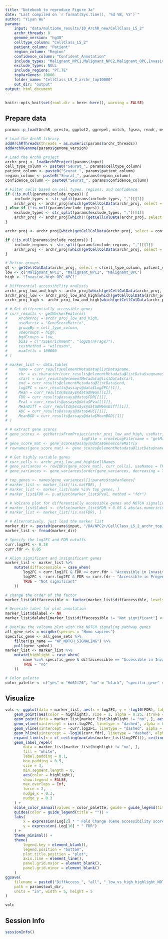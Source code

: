 ```yaml
---
title: "Notebook to reproduce Figure 3a"
date: "Last compiled on `r format(Sys.time(), '%d %B, %Y')`"
author: "Yiyan Wu"
params:
    input: "data/multiome_results/10_ArchR_new/CellClass_L5_2"
    archr_threads: 8
    genome_version: "hg38"
    celltype_column: "CellClass_L5_2"
    patient_column: "Patient"
    region_column: "Region"
    confidence_column: "Confident_Annotation"
    include_types: "Malignant_NPC1,Malignant_NPC2,Malignant_OPC,Invasive-high_OPC_NPC1,Malignant_AC,Malignant_MES_AST,Malignant_MES_INT,Malignant_MES_HYP"
    exclude_types: NULL
    include_regions: "PT,TE"
    topVarGenes: 10000
    folder_name: "CellClass_L5_2_archr_top10000"
    out_dir: "output"
output: html_document
---
```



```r
knitr::opts_knit$set(root.dir = here::here(), warning = FALSE)
```

## Prepare data
```r
pacman::p_load(ArchR, presto, ggplot2, ggrepel, mitch, fgsea, readr, msigdbr, escape, dittoSeq, tidyr, dplyr, stringr, data.table,GaitiLabUtils, GBMutils, glue, data.table, tidyverse, stringr)

# Load the ArchR library
addArchRThreads(threads = as.numeric(params$archr_threads))
addArchRGenome(params$genome_version)

# Load the ArchR project
archr_proj <- loadArchRProject(params$input)
cell_type_column <- paste0("Seurat_", params$celltype_column)
patient_column <- paste0("Seurat_", params$patient_column)
region_column <- paste0("Seurat_", params$region_column)
confidence_column <- paste0("Seurat_", params$confidence_column)

# Filter cells based on cell types, regions, and confidence
if (!is.null(params$include_types)) {
    include_types <- str_split(params$include_types, ",")[[1]]
    archr_proj <- archr_proj[which(getCellColData(archr_proj, select = cell_type_column, drop = TRUE) %in% include_types)]
} else if (!is.null(params$exclude_types)) {
    exclude_types <- str_split(params$exclude_types, ",")[[1]]
    archr_proj <- archr_proj[which(!(getCellColData(archr_proj, select = cell_type_column, drop = TRUE) %in% exclude_types))]
}

archr_proj <- archr_proj[which(getCellColData(archr_proj, select = confidence_column, drop = TRUE) == "TRUE")]

if (!is.null(params$include_regions)) {
    include_regions <- str_split(params$include_regions, ",")[[1]]
    archr_proj <- archr_proj[which(getCellColData(archr_proj, select = region_column, drop = TRUE) %in% include_regions)]
}

# Define groups
df <- getCellColData(archr_proj, select = c(cell_type_column, patient_column, region_column), drop = TRUE)
low <- c("Malignant_NPC1", "Malignant_NPC2", "Malignant_OPC")
high <- "Invasive-high_OPC_NPC1"

# Differential accessibility analysis
archr_proj_low_and_high <- archr_proj[which(getCellColData(archr_proj, select = cell_type_column, drop = TRUE) %in% c(low, high))]
archr_proj_low <- archr_proj_low_and_high[which(getCellColData(archr_proj_low_and_high, select = cell_type_column, drop = TRUE) %in% low)]
archr_proj_high <- archr_proj_low_and_high[which(getCellColData(archr_proj_low_and_high, select = cell_type_column, drop = TRUE) %in% high)]

# # Get differentially accessible genes
# curr_results <- getMarkerFeatures(
#     ArchRProj = archr_proj_low_and_high,
#     useMatrix = "GeneScoreMatrix",
#     groupBy = cell_type_column,
#     useGroups = high,
#     bgdGroups = low,
#     bias = c("TSSEnrichment", "log10(nFrags)"),
#     testMethod = "wilcoxon",
#     maxCells = 100000
# )

# marker_list <- data.table(
#     name = curr_results@elementMetadata@listData$name,
#     chr = as.character(curr_results@elementMetadata@listData$seqnames),
#     start = curr_results@elementMetadata@listData$start,
#     end = curr_results@elementMetadata@listData$end,
#     log2FC = curr_results@assays@data$Log2FC[[1]],
#     Mean = curr_results@assays@data$Mean[[1]],
#     FDR = curr_results@assays@data$FDR[[1]],
#     Pval = curr_results@assays@data$Pval[[1]],
#     MeanDiff = curr_results@assays@data$MeanDiff[[1]],
#     AUC = curr_results@assays@data$AUC[[1]],
#     MeanBGD = curr_results@assays@data$MeanBGD[[1]]
# )

# # extract gene scores
# gene_scores <- getMatrixFromProject(archr_proj_low_and_high, useMatrix = "GeneScoreMatrix",
#                                 logFile = createLogFile(name = "getMatrixFromProject"))
# gene_score_mat <- gene_scores@assays@data$GeneScoreMatrix
# rownames(gene_score_mat) <- gene_scores@elementMetadata@listData$name

# # Get highly variable genes
# curr_cells <- archr_proj_low_and_high$cellNames
# gene_variances <- rowIQRs(gene_score_mat[, curr_cells], useNames = TRUE)
# gene_variances <- gene_variances[order(gene_variances, decreasing = TRUE)]

# top_genes <- names(gene_variances)[1:params$topVarGenes]
# marker_list <- marker_list[!is.na(FDR), ]
# marker_list <- marker_list[name %in% top_genes, ]
# marker_list$FDR <- p.adjust(marker_list$Pval, method = "fdr")

# # Volcano plot for differentially accessible genes and NOTCH signaling pathway genes
# marker_list$label <- ifelse(marker_list$FDR < 0.05 & abs(as.numeric(marker_list$log2FC)) > 0.38, "adj_p<0.05 & log2FC>0.38", "adj_p>=0.05 or log2FC<0.38")
# marker_list <- marker_list[!is.na(FDR), ]

# # Alternatively, just load the marker list
marker_dir <- paste0(params$input, "/DA/NPC2+/CellClass_L5_2_archr_top10000_PT_TE", "/Pairwise_DA_", "all", "_low_vs_high.csv")
marker_list <- fread(marker_dir)

# Specify the log2FC and FDR cutoffs
curr.log2FC <- 0.38
curr.fdr <- 0.05

# Align significant and insignificant genes
marker_list <- marker_list %>%
    mutate(diffaccessible = case_when(
        log2FC > curr.log2FC & FDR <= curr.fdr ~ "Accessible in Invasive-high OPC/NPC1",
        log2FC < -curr.log2FC & FDR <= curr.fdr ~ "Accessible in Progenitor-like (NPC + OPC)",
        TRUE ~ "Not significant"
    ))

# change the order of the factor
marker_list$diffaccessible <- factor(marker_list$diffaccessible, levels = c("Accessible in Invasive-high OPC/NPC1", "Not significant", "Accessible in Progenitor-like (NPC + OPC)"))

# Generate label for plot annotation
marker_list$dalabel <- NA
marker_list$dalabel[marker_list$diffaccessible != "Not significant"] <- marker_list$name[marker_list$diffaccessible != "Not significant"]

# Overlay the volcano plot with the NOTCH signaling pathway genes
all_gene_sets = msigdbr(species = "Homo sapiens")
specific_gene <- all_gene_sets %>%
    filter(gs_name == "WP_NOTCH_SIGNALING") %>%
    pull(gene_symbol)
marker_list <- marker_list %>%
    mutate(highlight = case_when(
        name %in% specific_gene & diffaccessible == "Accessible in Invasive-high OPC/NPC1" ~ "yes",
        TRUE ~ "no"
    ))

# Color palette
color_palette <- c("yes" = "#d61f26", "no" = "black", "specific_gene" = "#00798CFF")

```

## Visualize
```r
volc <- ggplot(data = marker_list, aes(x = log2FC, y = -log10(FDR), label = name)) +
    geom_point(aes(color = highlight), size = 1, alpha = 0.25, stroke = NA) +
    geom_point(data = marker_list[marker_list$highlight != "no", ], aes(color = highlight), size = 1.5) +
    geom_vline(xintercept = curr.log2FC, linetype = "dashed", alpha = 0.5) +
    geom_vline(xintercept = -curr.log2FC, linetype = "dashed", alpha = 0.5) +
    geom_hline(yintercept = -log10(curr.fdr), linetype = "dashed", alpha = 0.5) +
    expand_limits(x = c(-ceiling(max(abs(marker_list$log2FC))), ceiling(max(abs(marker_list$log2FC))))) +
    geom_label_repel(
        data = marker_list[marker_list$highlight != "no", ],
        fill = "white",
        label.padding = 0.1,
        box.padding = 0.5,
        size = 3,
        min.segment.length = 0,
        aes(color = highlight),
        show.legend = FALSE,
        max.overlaps = Inf,
        force = 2,
        nudge_x = 0.3,
        nudge_y = 0.3
    ) +
    scale_color_manual(values = color_palette, guide = guide_legend(title = "")) +
    guides(color = guide_legend(title = "")) +
    labs(
        x = expression(Log[2] * " Fold Change (Gene accessibility score)"),
        y = expression(-Log[10] * " FDR")
    ) +
    theme_minimal() +
    theme(
        legend.key = element_blank(),
        legend.position = "bottom",
        plot.title.position = "plot",
        axis.line = element_line(),
        panel.grid.major = element_blank(),
        panel.grid.minor = element_blank()
    )
ggsave(
    filename = paste0("DiffAccess_", "all", "_low_vs_high_highlight_NOTCH.pdf"),
    path = params$out_dir,
    units = "in", width = 5, height = 5
)

volc
```

## Session Info
```r
sessionInfo()
```
